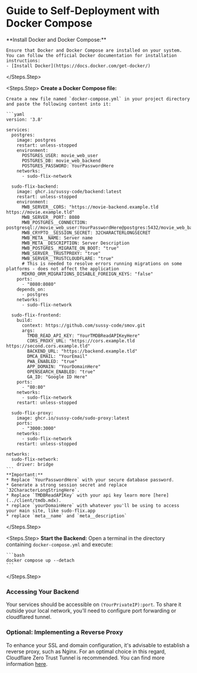 # Guide to Self-Deployment with Docker Compose

<Steps>
  <Steps.Step>
    **Install Docker and Docker Compose:**
   
    Ensure that Docker and Docker Compose are installed on your system. You can follow the official Docker documentation for installation instructions:
    - [Install Docker](https://docs.docker.com/get-docker/)
  </Steps.Step>

  <Steps.Step>
    **Create a Docker Compose file:**

    Create a new file named `docker-compose.yml` in your project directory and paste the following content into it:

    ```yaml
    version: '3.8'
 
    services:
      postgres:
        image: postgres
        restart: unless-stopped
        environment:
          POSTGRES_USER: movie_web_user
          POSTGRES_DB: movie_web_backend
          POSTGRES_PASSWORD: YourPasswordHere
        networks:
          - sudo-flix-network

      sudo-flix-backend:
        image: ghcr.io/sussy-code/backend:latest
        restart: unless-stopped
        environment:
          MWB_SERVER__CORS: "https://movie-backend.example.tld https://movie.example.tld"
          MWB_SERVER__PORT: 8080
          MWB_POSTGRES__CONNECTION: postgresql://movie_web_user:YourPasswordHere@postgres:5432/movie_web_backend
          MWB_CRYPTO__SESSION_SECRET: 32CHARACTERLONGSECRET
          MWB_META__NAME: Server name
          MWB_META__DESCRIPTION: Server Description
          MWB_POSTGRES__MIGRATE_ON_BOOT: "true"
          MWB_SERVER__TRUSTPROXY: "true"
          MWB_SERVER__TRUSTCLOUDFLARE: "true"
          # This is needed to resolve errors running migrations on some platforms - does not affect the application 
          MIKRO_ORM_MIGRATIONS_DISABLE_FOREIGN_KEYS: "false"
        ports:
          - "8080:8080"
        depends_on:
          - postgres
        networks:
          - sudo-flix-network

      sudo-flix-frontend:
        build:
          context: https://github.com/sussy-code/smov.git
          args:
            TMDB_READ_API_KEY: "YourTMDBReadAPIKeyHere"
            CORS_PROXY_URL: "https://cors.example.tld https://second.cors.example.tld"
            BACKEND_URL: "https://backend.example.tld"
            DMCA_EMAIL: "YourEmail"
            PWA_ENABLED: "true"
            APP_DOMAIN: "YourDomainHere"
            OPENSEARCH_ENABLED: "true"
            GA_ID: "Google ID Here"
        ports:
          - "80:80"
        networks:
          - sudo-flix-network
        restart: unless-stopped

      sudo-flix-proxy:
        image: ghcr.io/sussy-code/sudo-proxy:latest
        ports:
          - "3000:3000"
        networks:
          - sudo-flix-network
        restart: unless-stopped

    networks:
      sudo-flix-network:
        driver: bridge
    ```
    **Important:** 
    * Replace `YourPasswordHere` with your secure database password.
    * Generate a strong session secret and replace `32CharacterLongStringHere`.
    * Replace `TMDBReadAPIKey` with your api key learn more [here](../client/tmdb.mdx).
    * replace `yourDomainHere` with whatever you'll be using to access your main site, like sudo-flix.app
    * replace `meta__name` and `meta__description`
  </Steps.Step>

  <Steps.Step>
    **Start the Backend:**  Open a terminal in the directory containing `docker-compose.yml` and execute:

    ```bash
    docker compose up --detach 
    ```
  </Steps.Step>
</Steps>
### Accessing Your Backend

Your services should be accessible on `(YourPrivateIP):port`. To share it outside your local network, you'll need to configure port forwarding or cloudflared tunnel. 

### Optional: Implementing a Reverse Proxy

To enhance your SSL and domain configuration, it's advisable to establish a reverse proxy, such as Nginx. For an optimal choice in this regard, Cloudflare Zero Trust Tunnel is recommended. You can find more information [here](https://developers.cloudflare.com/cloudflare-one/connections/connect-networks/get-started/create-remote-tunnel/).

